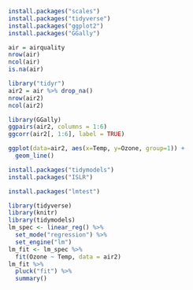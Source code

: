 
```{r}
install.packages("scales")
install.packages("tidyverse")
install.packages("ggplot2")       
install.packages("GGally")
```

```{r}
air = airquality 
nrow(air)
ncol(air)
is.na(air)
```

```{r}
library("tidyr")
air2 = air %>% drop_na()
nrow(air2)
ncol(air2)
```

```{r}
library(GGally)
ggpairs(air2, columns = 1:6)
ggcorr(air2[, 1:6], label = TRUE)
```

```{r}
ggplot(data=air2, aes(x=Temp, y=Ozone, group=1)) +
  geom_line()
```

```{r}
install.packages("tidymodels")
install.packages("ISLR")
```
```{r}
install.packages("lmtest")
```

```{r}
library(tidyverse)
library(knitr)
library(tidymodels)
lm_spec <- linear_reg() %>%
  set_mode("regression") %>%
  set_engine("lm")
lm_fit <- lm_spec %>%
  fit(Ozone ~ Temp, data = air2)
lm_fit %>% 
  pluck("fit") %>%
  summary()
```
